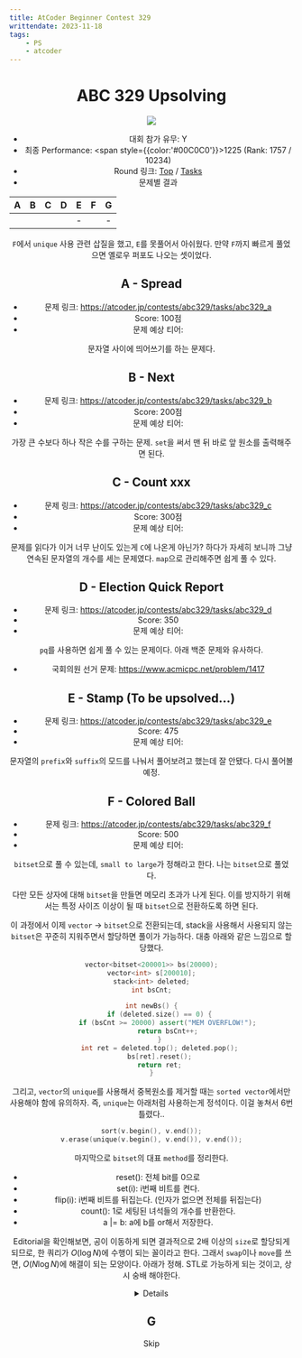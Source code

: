 ```yaml
---
title: AtCoder Beginner Contest 329
writtendate: 2023-11-18
tags:
    - PS
    - atcoder
---
```


<Header />

# ABC 329 Upsolving

<Image src="2023-11-18-23-31-56.png" />

- 대회 참가 유무: Y
- 최종 Performance: <span style={{color:'#00C0C0'}}>1225</span> (Rank: 1757 / 10234)
- Round 링크: [Top](https://atcoder.jp/contests/abc329) / [Tasks](https://atcoder.jp/contests/abc329/tasks)
- 문제별 결과

| A | B | C | D | E | F | G |
| :-: | :-: | :-: | :-: | :-: | :-: | :-: |
| <AC state="AC" /> | <AC state="AC" /> | <AC state="AC" /> | <AC state="AC" /> | - | <AC state="AC" /> | - |


`F`에서 `unique` 사용 관련 삽질을 했고, `E`를 못풀어서 아쉬웠다. 만약 `F`까지 빠르게 풀었으면 옐로우 퍼포도 나오는 셋이었다.

## A - Spread

- 문제 링크: https://atcoder.jp/contests/abc329/tasks/abc329_a
- Score: 100점
- 문제 예상 티어: <SolvedTier tierName={TierName.Bronze} grade={5} width={15} />

문자열 사이에 띄어쓰기를 하는 문제다.

## B - Next

- 문제 링크: https://atcoder.jp/contests/abc329/tasks/abc329_b
- Score: 200점
- 문제 예상 티어: <SolvedTier tierName={TierName.Silver} grade={5} width={15} />

가장 큰 수보다 하나 작은 수를 구하는 문제. `set`을 써서 맨 뒤 바로 앞 원소를 출력해주면 된다.

## C - Count xxx

- 문제 링크: https://atcoder.jp/contests/abc329/tasks/abc329_c
- Score: 300점
- 문제 예상 티어: <SolvedTier tierName={TierName.Silver} grade={1} width={15} />

문제를 읽다가 이거 너무 난이도 있는게 `C`에 나온게 아닌가? 하다가 자세히 보니까 그냥 연속된 문자열의 개수를 세는 문제였다. `map`으로 관리해주면 쉽게 풀 수 있다.

## D - Election Quick Report

- 문제 링크: https://atcoder.jp/contests/abc329/tasks/abc329_d
- Score: 350
- 문제 예상 티어: <SolvedTier tierName={TierName.Gold} grade={5} width={15} />

`pq`를 사용하면 쉽게 풀 수 있는 문제이다. 아래 백준 문제와 유사하다.

- 국회의원 선거 문제: https://www.acmicpc.net/problem/1417

## E - Stamp (To be upsolved...)

- 문제 링크: https://atcoder.jp/contests/abc329/tasks/abc329_e
- Score: 475
- 문제 예상 티어: <SolvedTier tierName={TierName.Gold} grade={1} width={15} />

문자열의 `prefix`와 `suffix`의 모드를 나눠서 풀어보려고 했는데 잘 안됐다. 다시 풀어볼 예정.

## F - Colored Ball

- 문제 링크: https://atcoder.jp/contests/abc329/tasks/abc329_f
- Score: 500
- 문제 예상 티어: <SolvedTier tierName={TierName.Gold} grade={2} width={15} />

`bitset`으로 풀 수 있는데, `small to large`가 정해라고 한다. 나는 `bitset`으로 풀었다.

다만 모든 상자에 대해 `bitset`을 만들면 메모리 초과가 나게 된다. 이를 방지하기 위해서는 특정 사이즈 이상이 될 때 `bitset`으로 전환하도록 하면 된다.

이 과정에서 이제 `vector` -> `bitset`으로 전환되는데, stack을 사용해서 사용되지 않는 `bitset`은 꾸준히 지워주면서 할당하면 풀이가 가능하다. 대충 아래와 같은 느낌으로 할당했다.

```cpp
vector<bitset<200001>> bs(20000);
vector<int> s[200010];
stack<int> deleted;
int bsCnt;

int newBs() {
    if (deleted.size() == 0) {
        if (bsCnt >= 20000) assert("MEM OVERFLOW!");
        return bsCnt++;
    }
    int ret = deleted.top(); deleted.pop();
    bs[ret].reset();
    return ret;
}
```

그리고, `vector`의 `unique`를 사용해서 중복원소를 제거할 때는 `sorted vector`에서만 사용해야 함에 유의하자. 즉, `unique`는 아래처럼 사용하는게 정석이다. 이걸 놓쳐서 6번 틀렸다..

```cpp
sort(v.begin(), v.end());
v.erase(unique(v.begin(), v.end()), v.end());
```
마지막으로 `bitset`의 대표 `method`를 정리한다.

- reset(): 전체 bit를 0으로
- set(i): i번째 비트를 켠다.
- flip(i): i번째 비트를 뒤집는다. (인자가 없으면 전체를 뒤집는다)
- count(): 1로 세팅된 녀석들의 개수를 반환한다.
- a |= b: a에 b를 or해서 저장한다.

Editorial을 확인해보면, 공이 이동하게 되면 결과적으로 2배 이상의 `size`로 할당되게 되므로, 한 쿼리가 $O(\log N)$에 수행이 되는 꼴이라고 한다. 그래서 `swap`이나 `move`를 쓰면, $O(N \log N)$에 해결이 되는 모양이다. 아래가 정해. STL로 가능하게 되는 것이고, 상시 숭배 해야한다.

<Details>
```cpp
#include <iostream>
#include <vector>
#include <set>
using namespace std;
int main() {
	int n, q;
	cin >> n >> q;
	vector<set<int>> st(n);
	for (int i = 0; i < n; i++) {
		int c;
		cin >> c;
		st[i].insert(c);
	}
	while (q--) {
		int a, b;
		cin >> a >> b;
		a--; b--;
		if (st[a].size() < st[b].size()) {
			for (int i : st[a]) st[b].insert(i);
			st[a].clear();
			cout << st[b].size() << '\n';
		}
		else {
			for (int i : st[b]) st[a].insert(i);
			st[b].clear();
			cout << st[a].size() << '\n';
			swap(st[a], st[b]);
		}
	}
}
```
</Details>

## G

Skip

<TagList />
<Comment />

